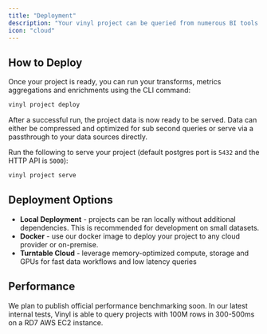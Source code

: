 ```yaml
---
title: "Deployment"
description: "Your vinyl project can be queried from numerous BI tools and applications"
icon: "cloud"
---
```


## How to Deploy

Once your project is ready, you can run your transforms, metrics aggregations and enrichments using the CLI command:

```bash
vinyl project deploy
```

After a successful run, the project data is now ready to be served. Data can either be compressed and optimized for sub second queries or serve via a passthrough to your data sources directly.

Run the following to serve your project (default postgres port is `5432` and the HTTP API is `5000`):

```bash
vinyl project serve
```

## Deployment Options

- **Local Deployment** - projects can be ran locally without additional dependencies. This is recommended for development on small datasets.
- **Docker** - use our docker image to deploy your project to any cloud provider or on-premise.
- **Turntable Cloud** - leverage memory-optimized compute, storage and GPUs for fast data workflows and low latency queries

## Performance

We plan to publish official performance benchmarking soon. In our latest internal tests, Vinyl is able to query projects with 100M rows in 300-500ms on a RD7 AWS EC2 instance.
